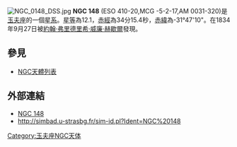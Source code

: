 [[File:NGC_0148_DSS.jpg|thumb]]
'''NGC 148''' (ESO 410-20,MCG -5-2-17,AM 0031-320)是[[玉夫座|玉夫座]]的一個[[星系|星系]]。[[星等|星等]]為12.1，[[赤經|赤經]]為34分15.4秒，[[赤緯|赤緯]]為-31°47'10"。在1834年9月27日被[[約翰·弗里德里希·威廉·赫歇爾|約翰·弗里德里希·威廉·赫歇爾]]發現。

== 參見 ==
* [[NGC天體列表|NGC天體列表]]

== 外部連結 ==
* [https://web.archive.org/web/20050506230037/http://www.seds.org/~spider/ngc/ngc_fr.cgi?148 NGC 148]
* http://simbad.u-strasbg.fr/sim-id.pl?Ident=NGC%20148
{{Galaxy-stub}}

{{Catalogs|NGC=148}}
[[Category:玉夫座NGC天体|Category:玉夫座NGC天体]]
